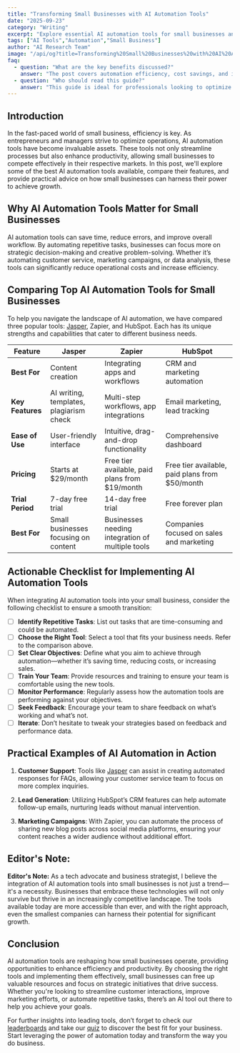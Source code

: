 ```yaml
---
title: "Transforming Small Businesses with AI Automation Tools"
date: "2025-09-23"
category: "Writing"
excerpt: "Explore essential AI automation tools for small businesses and how they can enhance efficiency and productivity."
tags: ["AI Tools","Automation","Small Business"]
author: "AI Research Team"
image: "/api/og?title=Transforming%20Small%20Businesses%20with%20AI%20Automation%20Tools&type=blog&category=Writing"
faq:
  - question: "What are the key benefits discussed?"
    answer: "The post covers automation efficiency, cost savings, and implementation strategies for writing tools."
  - question: "Who should read this guide?"
    answer: "This guide is ideal for professionals looking to optimize their writing workflows with AI-powered solutions."
---
```


## Introduction

In the fast-paced world of small business, efficiency is key. As entrepreneurs and managers strive to optimize operations, AI automation tools have become invaluable assets. These tools not only streamline processes but also enhance productivity, allowing small businesses to compete effectively in their respective markets. In this post, we'll explore some of the best AI automation tools available, compare their features, and provide practical advice on how small businesses can harness their power to achieve growth.

## Why AI Automation Tools Matter for Small Businesses

AI automation tools can save time, reduce errors, and improve overall workflow. By automating repetitive tasks, businesses can focus more on strategic decision-making and creative problem-solving. Whether it’s automating customer service, marketing campaigns, or data analysis, these tools can significantly reduce operational costs and increase efficiency.

## Comparing Top AI Automation Tools for Small Businesses

To help you navigate the landscape of AI automation, we have compared three popular tools: [Jasper](https://copy-ai.com?ref=agentmastery), Zapier, and HubSpot. Each has its unique strengths and capabilities that cater to different business needs.

| Feature          | Jasper                              | Zapier                                   | HubSpot                         |
|------------------|-------------------------------------|-----------------------------------------|----------------------------------|
| **Best For**     | Content creation                    | Integrating apps and workflows          | CRM and marketing automation       |
| **Key Features** | AI writing, templates, plagiarism check | Multi-step workflows, app integrations | Email marketing, lead tracking     |
| **Ease of Use**  | User-friendly interface             | Intuitive, drag-and-drop functionality | Comprehensive dashboard            |
| **Pricing**      | Starts at $29/month                 | Free tier available, paid plans from $19/month | Free tier available, paid plans from $50/month |
| **Trial Period** | 7-day free trial                    | 14-day free trial                      | Free forever plan                 |
| **Best For**     | Small businesses focusing on content | Businesses needing integration of multiple tools | Companies focused on sales and marketing |

## Actionable Checklist for Implementing AI Automation Tools

When integrating AI automation tools into your small business, consider the following checklist to ensure a smooth transition:

- [ ] **Identify Repetitive Tasks**: List out tasks that are time-consuming and could be automated.
- [ ] **Choose the Right Tool**: Select a tool that fits your business needs. Refer to the comparison above.
- [ ] **Set Clear Objectives**: Define what you aim to achieve through automation—whether it’s saving time, reducing costs, or increasing sales.
- [ ] **Train Your Team**: Provide resources and training to ensure your team is comfortable using the new tools.
- [ ] **Monitor Performance**: Regularly assess how the automation tools are performing against your objectives.
- [ ] **Seek Feedback**: Encourage your team to share feedback on what’s working and what’s not.
- [ ] **Iterate**: Don’t hesitate to tweak your strategies based on feedback and performance data.

## Practical Examples of AI Automation in Action

1. **Customer Support**: Tools like [Jasper](https://copy-ai.com?ref=agentmastery) can assist in creating automated responses for FAQs, allowing your customer service team to focus on more complex inquiries.
   
2. **Lead Generation**: Utilizing HubSpot’s CRM features can help automate follow-up emails, nurturing leads without manual intervention.

3. **Marketing Campaigns**: With Zapier, you can automate the process of sharing new blog posts across social media platforms, ensuring your content reaches a wider audience without additional effort.

## Editor's Note:
**Editor's Note:** As a tech advocate and business strategist, I believe the integration of AI automation tools into small businesses is not just a trend—it's a necessity. Businesses that embrace these technologies will not only survive but thrive in an increasingly competitive landscape. The tools available today are more accessible than ever, and with the right approach, even the smallest companies can harness their potential for significant growth.

## Conclusion

AI automation tools are reshaping how small businesses operate, providing opportunities to enhance efficiency and productivity. By choosing the right tools and implementing them effectively, small businesses can free up valuable resources and focus on strategic initiatives that drive success. Whether you're looking to streamline customer interactions, improve marketing efforts, or automate repetitive tasks, there’s an AI tool out there to help you achieve your goals. 

For further insights into leading tools, don’t forget to check our [leaderboards](/leaderboards) and take our [quiz](/quiz) to discover the best fit for your business. Start leveraging the power of automation today and transform the way you do business.
